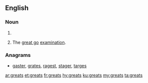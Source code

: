 ==English==

===Noun===
{{head|en|plural}}

# {{plural of|great|lang=en}}
# {{context|UK|slang|universities|dated|lang=en}} The [[great go]] [[examination]].

===Anagrams===
* [[gaster#English|gaster]], [[grates#English|grates]], [[ragest#English|ragest]], [[stager#English|stager]], [[targes#English|targes]]

[[ar:greats]]
[[et:greats]]
[[fr:greats]]
[[hy:greats]]
[[ku:greats]]
[[my:greats]]
[[ta:greats]]